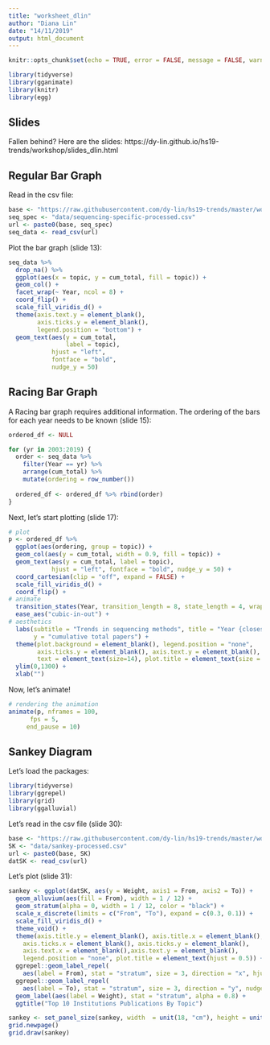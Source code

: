 ```yaml
---
title: "worksheet_dlin"
author: "Diana Lin"
date: "14/11/2019"
output: html_document
---
```


```r
knitr::opts_chunk$set(echo = TRUE, error = FALSE, message = FALSE, warning = FALSE, fig.width=12, fig.height=8)
```

```r
library(tidyverse)
library(gganimate)
library(knitr)
library(egg)
```
## Slides
Fallen behind? Here are the slides:
https://dy-lin.github.io/hs19-trends/workshop/slides_dlin.html

## Regular Bar Graph
Read in the csv file:
```r
base <- "https://raw.githubusercontent.com/dy-lin/hs19-trends/master/workshop/"
seq_spec <- "data/sequencing-specific-processed.csv"
url <- paste0(base, seq_spec)
seq_data <- read_csv(url)
```

Plot the bar graph (slide 13):
```r
seq_data %>%
  drop_na() %>%
  ggplot(aes(x = topic, y = cum_total, fill = topic)) +
  geom_col() + 
  facet_wrap(~ Year, ncol = 8) + 
  coord_flip() +
  scale_fill_viridis_d() +
  theme(axis.text.y = element_blank(),
        axis.ticks.y = element_blank(),
        legend.position = "bottom") +
  geom_text(aes(y = cum_total, 
                label = topic), 
            hjust = "left", 
            fontface = "bold", 
            nudge_y = 50)
```

## Racing Bar Graph
A Racing bar graph requires additional information. The ordering of the bars for each year needs to be known (slide 15):
```r
ordered_df <- NULL

for (yr in 2003:2019) {
  order <- seq_data %>% 
    filter(Year == yr) %>% 
    arrange(cum_total) %>% 
    mutate(ordering = row_number())
  
  ordered_df <- ordered_df %>% rbind(order)
}
```

Next, let's start plotting (slide 17):
```r
# plot
p <- ordered_df %>% 
  ggplot(aes(ordering, group = topic)) +
  geom_col(aes(y = cum_total, width = 0.9, fill = topic)) +
  geom_text(aes(y = cum_total, label = topic), 
            hjust = "left", fontface = "bold", nudge_y = 50) +
  coord_cartesian(clip = "off", expand = FALSE) +
  scale_fill_viridis_d() +
  coord_flip() +
# animate
  transition_states(Year, transition_length = 8, state_length = 4, wrap = FALSE) +
  ease_aes("cubic-in-out") +
# aesthetics
  labs(subtitle = "Trends in sequencing methods", title = "Year {closest_state}", 
       y = "cumulative total papers") +
  theme(plot.background = element_blank(), legend.position = "none",
        axis.ticks.y = element_blank(), axis.text.y = element_blank(),
        text = element_text(size=14), plot.title = element_text(size = 35)) +
  ylim(0,1300) +
  xlab("") 
```

Now, let's animate!
```r
# rendering the animation
animate(p, nframes = 100,
      fps = 5,
     end_pause = 10)
```

## Sankey Diagram

Let's load the packages:
```r
library(tidyverse)
library(ggrepel)
library(grid)
library(ggalluvial)
```

Let's read in the csv file (slide 30):
```r
base <- "https://raw.githubusercontent.com/dy-lin/hs19-trends/master/workshop/"
SK <- "data/sankey-processed.csv"
url <- paste0(base, SK)
datSK <- read_csv(url)
```

Let's plot (slide 31):
```r
sankey <- ggplot(datSK, aes(y = Weight, axis1 = From, axis2 = To)) +
  geom_alluvium(aes(fill = From), width = 1 / 12) +
  geom_stratum(alpha = 0, width = 1 / 12, color = "black") +
  scale_x_discrete(limits = c("From", "To"), expand = c(0.3, 0.1)) +
  scale_fill_viridis_d() +
  theme_void() +
  theme(axis.title.y = element_blank(), axis.title.x = element_blank(),
    axis.ticks.x = element_blank(), axis.ticks.y = element_blank(),
    axis.text.x = element_blank(),axis.text.y = element_blank(),
    legend.position = "none", plot.title = element_text(hjust = 0.5)) +
  ggrepel::geom_label_repel(
    aes(label = From), stat = "stratum", size = 3, direction = "x", hjust = 10) +
  ggrepel::geom_label_repel(
    aes(label = To), stat = "stratum", size = 3, direction = "y", nudge_x = 0.5) +
  geom_label(aes(label = Weight), stat = "stratum", alpha = 0.8) +
  ggtitle("Top 10 Institutions Publications By Topic")

sankey <- set_panel_size(sankey, width  = unit(18, "cm"), height = unit(10, "cm"))
grid.newpage()
grid.draw(sankey)
```